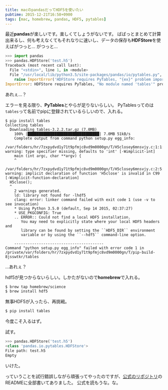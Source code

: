 ```yaml
---
title: macのpandasだってHDF5を使いたい
pubtime: 2015-12-21T16:58+0900
tags: [mac, homebrew, pandas, HDF5, pytables]
---
```


最近**pandas**が楽しいです。楽しくてしょうがないです。
ばばっとまとめて計算出来るし、何も考えなくてもそれなりに速いし、データの保存も**HDFStore**を使えばがつっと…
がつっと…
``` python
>>> import pandas
>>> pandas.HDFStore('test.h5')
Traceback (most recent call last):
  File "<stdin>", line 1, in <module>
  File "/usr/local/lib/python3.5/site-packages/pandas/io/pytables.py", line 385, in __init__
    raise ImportError('HDFStore requires PyTables, "{ex}" problem importing'.format(ex=str(ex)))
ImportError: HDFStore requires PyTables, "No module named 'tables'" problem importing
```
あれぇ…？

エラーを見る限り、**PyTables**とやらが足りないらしい。
PyTablesってのは`tables`って名前でpipに登録されているらしいので、入れる。
```
$ pip install tables
Collecting tables
  Downloading tables-3.2.2.tar.gz (7.0MB)
    100% |████████████████████████████████| 7.0MB 51kB/s 
    Complete output from command python setup.py egg_info:
    /var/folders/hr/7zxpydvd1y71t9pfmjc8vd9m0000gn/T/H5closey6mnsvjy.c:1:1: warning: type specifier missing, defaults to 'int' [-Wimplicit-int]
    main (int argc, char **argv) {
    ^
    /var/folders/hr/7zxpydvd1y71t9pfmjc8vd9m0000gn/T/H5closey6mnsvjy.c:2:5: warning: implicit declaration of function 'H5close' is invalid in C99 [-Wimplicit-function-declaration]
  H5close();
  ^
    2 warnings generated.
    ld: library not found for -lhdf5
    clang: error: linker command failed with exit code 1 (use -v to see invocation)
    * Using Python 3.5.0 (default, Sep 14 2015, 02:37:27)
    * USE_PKGCONFIG: True
    .. ERROR:: Could not find a local HDF5 installation.
       You may need to explicitly state where your local HDF5 headers and
       library can be found by setting the ``HDF5_DIR`` environment
       variable or by using the ``--hdf5`` command-line option.
    
    ----------------------------------------
Command "python setup.py egg_info" failed with error code 1 in /private/var/folders/hr/7zxpydvd1y71t9pfmjc8vd9m0000gn/T/pip-build-8jsswtkr/tables
```
…あれぇ？

hdf5が見つからないらしい。しかたがないので**homebrew**で入れる。
``` bash
$ brew tap homebrew/science
$ brew install hdf5
```

無事HDF5が入ったら、再挑戦。
``` bash
$ pip install tables
```
今度こそ入るはず。

試す。
``` python
>>> pandas.HDFStore('test.h5')
<class 'pandas.io.pytables.HDFStore'>
File path: test.h5
Empty
```
いけた。

っていうことを試行錯誤しながら頑張ってやったのですが、[公式のリポジトリ](https://github.com/PyTables/PyTables)のREADMEに全部書いてありました。
公式を読もうな。な。
